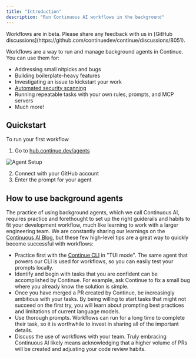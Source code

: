 ```yaml
---
title: "Introduction"
description: "Run Continuous AI workflows in the background"
---
```


<Info>
  Workflows are in beta. Please share any feedback with us in [GitHub discussions](https://github.com/continuedev/continue/discussions/8051).
</Info>

Workflows are a way to run and manage background agents in Continue. You can use them for:
- Addressing small nitpicks and bugs
- Building boilerplate-heavy features
- Investigating an issue to kickstart your work
- [Automated security scanning](../../guides/snyk-mcp-continue-cookbook)
- Running repeatable tasks with your own rules, prompts, and MCP servers
- Much more!

## Quickstart

To run your first workflow

1. Go to [hub.continue.dev/agents](https://hub.continue.dev/agents)

![Agent Setup](/images/hub/workflows/images/workflows-setup.png)

2. Connect with your GitHub account
3. Enter the prompt for your agent

## How to use background agents

The practice of using background agents, which we call Continuous AI, requires practice and forethought to set up the right guiderails and habits to fit your development workflow, much like learning to work with a larger engineering team. We are constantly sharing our learnings on the [Continuous AI Blog](https://blog.continue.dev), but these few high-level tips are a great way to quickly become successful with workflows:

- Practice first with the [Continue CLI](../../guides/cli) in "TUI mode". The same agent that powers our CLI is used for workflows, so you can easily test your prompts locally.
- Identify and begin with tasks that you are confident can be accomplished by Continue. For example, ask Continue to fix a small bug where you already know the solution is simple.
- Once you have merged a PR created by Continue, be increasingly ambitious with your tasks. By being willing to start tasks that might not succeed on the first try, you will learn about prompting best practices and limitations of current language models.
- Use thorough prompts. Workflows can run for a long time to complete their task, so it is worthwhile to invest in sharing all of the important details.
- Discuss the use of workflows with your team. Truly embracing Continuous AI likely means acknowledging that a higher volume of PRs will be created and adjusting your code review habits.

## 